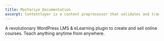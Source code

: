 ```yaml
---
title: Masteriyo Documentation
excerpt: Contentlayer is a content preprocessor that validates and transforms your content into type-safe JSON you can easily import into your application.
---
```


A revolutionary WordPress LMS & eLearning plugin to create and sell online courses. Teach anything anytime from anywhere.

<div className="mt-8 grid gap-6 md:grid-cols-2">
  <Card
    title="Getting Started"
    icon="rocket"
    link={{ url: "/getting-started", label: "Jump into it" }}
    subtitle="Get comfortable with the basics of Contentlayer by showing how we can quickly build a blog site using Next.js."
  />
  <Card
    title="Live Demo"
    icon="play-button"
    link={{
      url: "https://demo.tastewp.com/learning-management-system",
      label: "Give a try",
    }}
    subtitle="See the Masteriyo in action without installing it on your system. Clicking this link creates a demo where you can test Masteriyo."
  />
</div>
